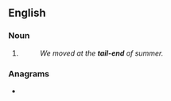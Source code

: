 {{also|tail end}}
==English==

===Noun===
{{en-noun}}

# {{alternative form of|tail end|lang=en}}
#: ''We moved at the '''tail-end''' of summer.''

===Anagrams===
* {{anagrams|en|dential}}